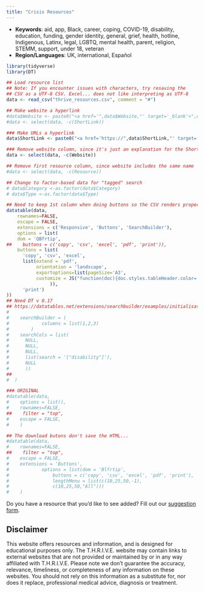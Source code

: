 ```yaml
---
title: "Crisis Resources"
---
```


- **Keywords**: aid, app, Black, career, coping, COVID-19, disability, 
education, funding, gender identity, general, grief, health, hotline, 
Indigenous, Latinx, legal, LGBTQ, mental health, parent, religion, STEMM, 
support, under 18, veteran
- **Region/Languages**: UK, international, Español

```r
library(tidyverse)
library(DT)
```

```r
## Load resource list
## Note: If you encounter issues with characters, try resaving the
## CSV as a UTF-8 CSV. Excel... does not like interpreting as UTF-8
data <- read_csv("thrive_resources.csv", comment = "#")

## Make website a hyperlink
#data$Website <- paste0("<a href='",data$Website,"' target='_blank'>",data$Website,"</a>")
#data <- select(data, -c(ShortLink))

### Make URLs a hyperlink
data$ShortLink <- paste0("<a href='https://",data$ShortLink,"' target='_blank'>","https://",data$ShortLink,"</a>")

### Remove website column, since it's just an explanation for the ShortLink
data <- select(data, -c(Website))

## Remove first resource column, since website includes the same name
#data <- select(data, -c(Resource))

## Change to factor-based data for "tagged" search
# data$Category <-as.factor(data$Category)
# data$Type <-as.factor(data$Type)

## Need to keep 1st column when doing buttons so the CSV renders properly
datatable(data,
    rownames=FALSE,
    escape = FALSE,
    extensions = c('Responsive', 'Buttons', 'SearchBuilder'), 
    options = list(
    dom = 'QBfrtip',
##    buttons = c('copy', 'csv', 'excel', 'pdf', 'print')),
    buttons = list(
      'copy', 'csv', 'excel',
      list(extend = 'pdf', 
           orientation = 'landscape',
           exportoptions=list(pageSize='A3',
           customize = JS("function(doc){doc.styles.tableHeader.color='purple';}")
                )),
      'print')
))
## Need DT v 0.17
## https://datatables.net/extensions/searchbuilder/examples/initialisation/columns.html
#
#    searchBuilder = (
#            columns = list(1,2,3)
#        )
#    searchCols = list(
#      NULL,
#      NULL,
#      NULL,
#      list(search = '["disability"]'),
#      NULL
#      ))
##
#  )

### ORIGINAL
#datatable(data,
#    options = list(),
#    rownames=FALSE,
##    filter = "top",
#    escape = FALSE,
#    )

## The download butons don't save the HTML...
#datatable(data,
#    rownames=FALSE,
##    filter = "top",
#    escape = FALSE,
#    extensions = 'Buttons',
#            options = list(dom = 'Blfrtip',
#                buttons = c('copy', 'csv', 'excel', 'pdf', 'print'),
#                lengthMenu = list(c(10,25,50,-1),
#                c(10,25,50,"All")))
#    )

```

Do you have a resource that you'd like to see added? Fill out our
<a href="https://forms.gle/VpkzjtbuAes3beAr7">suggestion form</a>.

## Disclaimer
This website offers resources and information, and is designed for educational
purposes only.
The T.H.R.I.V.E. website may contain links to external websites that are not
provided or maintained by or in any way affiliated with T.H.R.I.V.E.
Please note we don't guarantee the accuracy, relevance, timeliness, or
completeness of any information on these websites.
You should not rely on this information as a substitute for, nor does it
replace, professional medical advice, diagnosis or treatment.
